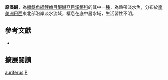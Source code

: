 {{Speciesbox 
| taxon = Prorivulus auriferus
| status = NE
| status_system = IUCN3.1
| authority = [[Costa|Costa]], [[Lima|Lima]] & [[Suzart|Suzart]], 2004
| synonyms = 
}}
'''原溪鱂'''，為[[輻鰭魚綱|輻鰭魚綱]][[鯉齒目|鯉齒目]][[鰕鱂亞目|鰕鱂亞目]][[溪鱂科|溪鱂科]]的其中一[[種|種]]，為熱帶淡水魚，分布於[[南美洲|南美洲]][[巴西|巴西]]東北部沿岸淡水流域，棲息在底中層水域，生活習性不明。

== 參考文獻 ==
*{{FishBase_species|genus=Prorivulus|species=auriferus|year=2014|month=9}}

== 擴展閱讀 ==
{{refbegin}}
{{wikispecies-inline|Prorivulus auriferus|原溪鱂}}
{{refend}}
{{Taxonbar|from=Q3544817}}

[[Category:原溪鱂屬|auriferus]]
[[Category:2004年描述的鱼类|P]]

{{魚類小作品}}